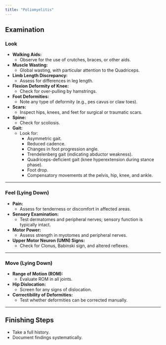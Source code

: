 ```yaml
---
title: "Poliomyelitis"
---
```


## Examination

### **Look**

-   **Walking Aids:**
    -   Observe for the use of crutches, braces, or other aids.
-   **Muscle Wasting:**
    -   Global wasting, with particular attention to the Quadriceps.
-   **Limb Length Discrepancy:**
    -   Assess for differences in leg length.
-   **Flexion Deformity of Knee:**
    -   Check for over-pulling by hamstrings.
-   **Foot Deformities:**
    -   Note any type of deformity (e.g., pes cavus or claw toes).
-   **Scars:**
    -   Inspect hips, knees, and feet for surgical or traumatic scars.
-   **Spine:**
    -   Check for scoliosis.
-   **Gait:**
    -   Look for:
        -   Asymmetric gait.
        -   Reduced cadence.
        -   Changes in foot progression angle.
        -   Trendelenberg gait (indicating abductor weakness).
        -   Quadriceps-deficient gait (knee hyperextension during stance phase).
        -   Foot drop.
        -   Compensatory movements at the pelvis, hip, knee, and ankle.

------------------------------------------------------------------------

### **Feel (Lying Down)**

-   **Pain:**
    -   Assess for tenderness or discomfort in affected areas.
-   **Sensory Examination:**
    -   Test dermatomes and peripheral nerves; sensory function is typically intact.
-   **Motor Power:**
    -   Assess strength in myotomes and peripheral nerves.
-   **Upper Motor Neuron (UMN) Signs:**
    -   Check for Clonus, Babinski sign, and altered reflexes.

------------------------------------------------------------------------

### **Move (Lying Down)**

-   **Range of Motion (ROM):**
    -   Evaluate ROM in all joints.
-   **Hip Dislocation:**
    -   Screen for any signs of dislocation.
-   **Correctibility of Deformities:**
    -   Test whether deformities can be corrected manually.

------------------------------------------------------------------------

## Finishing Steps

-   Take a full history.
-   Document findings systematically.
